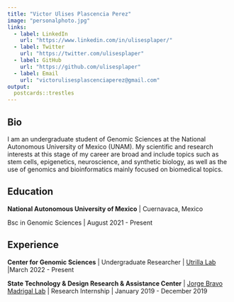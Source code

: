 ```yaml
---
title: "Victor Ulises Plascencia Perez"
image: "personalphoto.jpg"
links:
  - label: LinkedIn
    url: "https://www.linkedin.com/in/ulisesplaper/"
  - label: Twitter
    url: "https://twitter.com/ulisesplaper"
  - label: GitHub
    url: "https://github.com/ulisesplaper"
  - label: Email
    url: "victorulisesplascenciaperez@gmail.com"
output:
  postcards::trestles
---
```


## Bio

I am an undergraduate student of Genomic Sciences at the National Autonomous University of Mexico (UNAM). My scientific and research interests at this stage of my career are broad and include topics such as stem cells, epigenetics, neuroscience, and synthetic biology, as well as the use of genomics and bioinformatics mainly focused on biomedical topics.

## Education

**National Autonomous University of Mexico** \| Cuernavaca, Mexico

Bsc in Genomic Sciences \| August 2021 - Present

## Experience

**Center for Genomic Sciences** \| Undergraduate Researcher \| [Utrilla Lab](https://sites.google.com/ccg.unam.mx/utrillalab/) \|March 2022 - Present

**State Technology & Design Research & Assistance Center** \| [Jorge Bravo Madrigal Lab](https://ciatej.mx/investigacion/investigador/jorge-bravo-madrigal-pmp-dr) | Research Internship \| January 2019 - December 2019
